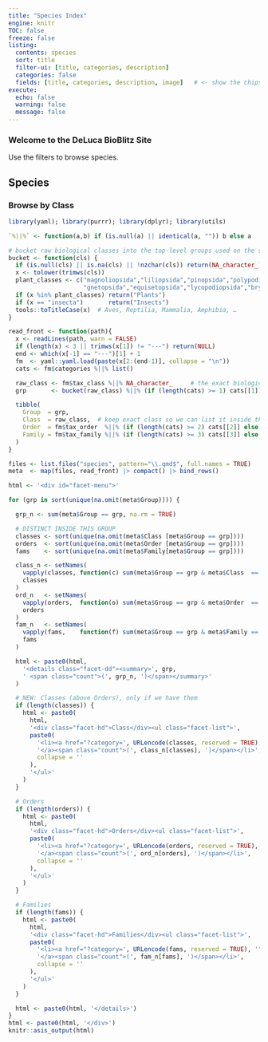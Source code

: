 ```yaml
---
title: "Species Index"
engine: knitr
TOC: false
freeze: false
listing:
  contents: species
  sort: title
  filter-ui: [title, categories, description]
  categories: false
  fields: [title, categories, description, image]   # <- show the chips on cards
execute:
  echo: false
  warning: false
  message: false
---
```


### Welcome to the DeLuca BioBlitz Site

Use the filters to browse species.

## Species
::: {.column-margin}
### Browse by Class
```r
library(yaml); library(purrr); library(dplyr); library(utils)

`%||%` <- function(a,b) if (is.null(a) || identical(a, "")) b else a

# bucket raw biological classes into the top-level groups used on the site
bucket <- function(cls) {
  if (is.null(cls) || is.na(cls) || !nzchar(cls)) return(NA_character_)
  x <- tolower(trimws(cls))
  plant_classes <- c("magnoliopsida","liliopsida","pinopsida","polypodiopsida",
                     "gnetopsida","equisetopsida","lycopodiopsida","bryopsida")
  if (x %in% plant_classes) return("Plants")
  if (x == "insecta")       return("Insects")
  tools::toTitleCase(x)  # Aves, Reptilia, Mammalia, Amphibia, …
}

read_front <- function(path){
  x <- readLines(path, warn = FALSE)
  if (length(x) < 3 || trimws(x[1]) != "---") return(NULL)
  end <- which(x[-1] == "---")[1] + 1
  fm  <- yaml::yaml.load(paste(x[2:(end-1)], collapse = "\n"))
  cats <- fm$categories %||% list()

  raw_class <- fm$tax_class %||% NA_character_     # the exact biological class
  grp       <- bucket(raw_class) %||% (if (length(cats) >= 1) cats[[1]] else NA_character_)

  tibble(
    Group  = grp,
    Class  = raw_class,  # keep exact class so we can list it inside the group
    Order  = fm$tax_order  %||% (if (length(cats) >= 2) cats[[2]] else NA_character_),
    Family = fm$tax_family %||% (if (length(cats) >= 3) cats[[3]] else NA_character_)
  )
}

files <- list.files("species", pattern="\\.qmd$", full.names = TRUE)
meta  <- map(files, read_front) |> compact() |> bind_rows()

html <- '<div id="facet-menu">'

for (grp in sort(unique(na.omit(meta$Group)))) {

  grp_n <- sum(meta$Group == grp, na.rm = TRUE)

  # DISTINCT INSIDE THIS GROUP
  classes <- sort(unique(na.omit(meta$Class [meta$Group == grp])))
  orders  <- sort(unique(na.omit(meta$Order [meta$Group == grp])))
  fams    <- sort(unique(na.omit(meta$Family[meta$Group == grp])))

  class_n <- setNames(
    vapply(classes, function(c) sum(meta$Group == grp & meta$Class  == c, na.rm = TRUE), integer(1)),
    classes
  )
  ord_n   <- setNames(
    vapply(orders,  function(o) sum(meta$Group == grp & meta$Order  == o, na.rm = TRUE), integer(1)),
    orders
  )
  fam_n   <- setNames(
    vapply(fams,    function(f) sum(meta$Group == grp & meta$Family == f, na.rm = TRUE), integer(1)),
    fams
  )

  html <- paste0(html,
    '<details class="facet-dd"><summary>', grp,
    ' <span class="count">(', grp_n, ')</span></summary>'
  )

  # NEW: Classes (above Orders), only if we have them
  if (length(classes)) {
    html <- paste0(
      html,
      '<div class="facet-hd">Class</div><ul class="facet-list">',
      paste0(
        '<li><a href="?category=', URLencode(classes, reserved = TRUE), '">', classes,
        '</a><span class="count">(', class_n[classes], ')</span></li>',
        collapse = ''
      ),
      '</ul>'
    )
  }

  # Orders
  if (length(orders)) {
    html <- paste0(
      html,
      '<div class="facet-hd">Orders</div><ul class="facet-list">',
      paste0(
        '<li><a href="?category=', URLencode(orders, reserved = TRUE), '">', orders,
        '</a><span class="count">(', ord_n[orders], ')</span></li>',
        collapse = ''
      ),
      '</ul>'
    )
  }

  # Families
  if (length(fams)) {
    html <- paste0(
      html,
      '<div class="facet-hd">Families</div><ul class="facet-list">',
      paste0(
        '<li><a href="?category=', URLencode(fams, reserved = TRUE), '">', fams,
        '</a><span class="count">(', fam_n[fams], ')</span></li>',
        collapse = ''
      ),
      '</ul>'
    )
  }

  html <- paste0(html, '</details>')
}
html <- paste0(html, '</div>')
knitr::asis_output(html)

```
:::

<script>
(function () {
  // read ?category=... or ?q=...
  const p = new URLSearchParams(window.location.search);
  const term = p.get('category') || p.get('q');
  if (!term) return;

  // find the listing's search input (works across themes)
  const findInput = () =>
    document.querySelector(
      '.quarto-listing .quarto-listing-filter input, input.search-form-control, input[placeholder="Filter"]'
    );

  // set the value + fire the events Quarto/List.js listen for
  const apply = () => {
    const input = findInput();
    if (!input) return false;
    input.value = term;
    ['input','keyup','change'].forEach(evt =>
      input.dispatchEvent(new Event(evt, { bubbles: true }))
    );
    return true;
  };

  // wait until the listing JS is fully initialized, then apply
  const whenReady = (fn, tries = 40, everyMs = 100) => {
    if (fn()) return;
    let n = 0;
    const timer = setInterval(() => {
      if (fn() || ++n >= tries) clearInterval(timer);
    }, everyMs);
  };

  // run after load, then poll briefly until listeners are attached
  window.addEventListener('load', () => whenReady(apply));

  // optional: scroll to the list after filtering
  window.addEventListener('load', () => {
    const list = document.querySelector('.quarto-listing, .listing');
    if (list) list.scrollIntoView({ behavior: 'instant', block: 'start' });
  });
})();
</script>




